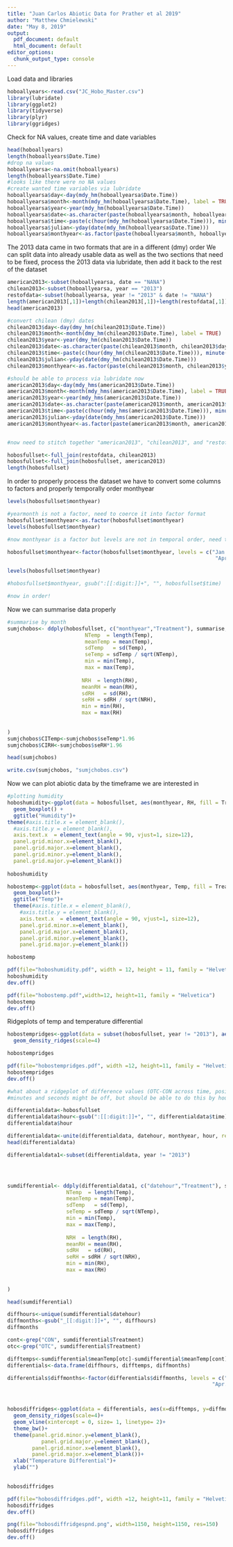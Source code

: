 ```yaml
---
title: "Juan Carlos Abiotic Data for Prather et al 2019"
author: "Matthew Chmielewski"
date: "May 8, 2019"
output:
  pdf_document: default
  html_document: default
editor_options:
  chunk_output_type: console
---
```


Load data and libraries
```r
hoboallyears<-read.csv("JC_Hobo_Master.csv")
library(lubridate)
library(ggplot2)
library(tidyverse)
library(plyr)
library(ggridges)
```

Check for NA values, create time and date variables
```r

head(hoboallyears)
length(hoboallyears$Date.Time)
#drop na values
hoboallyearsa<-na.omit(hoboallyears)
length(hoboallyears$Date.Time)
#looks like there were no NA values
#create wanted time variables via lubridate
hoboallyearsa$day<-day(mdy_hm(hoboallyearsa$Date.Time))
hoboallyearsa$month<-month(mdy_hm(hoboallyearsa$Date.Time), label = TRUE)
hoboallyearsa$year<-year(mdy_hm(hoboallyearsa$Date.Time))
hoboallyearsa$date<-as.character(paste(hoboallyearsa$month, hoboallyearsa$day, sep = ""))
hoboallyearsa$time<-paste(c(hour(mdy_hm(hoboallyearsa$Date.Time))), minute(mdy_hm(hoboallyearsa$Date.Time)), sep=":")
hoboallyearsa$julian<-yday(date(mdy_hm(hoboallyearsa$Date.Time)))
hoboallyearsa$monthyear<-as.factor(paste(hoboallyearsa$month, hoboallyearsa$year, sep = "."))
```

The 2013 data came in two formats that are in a different (dmy) order
We can split data into already usable data as well as the two sections that need to be fixed, process the 2013 data via lubridate, then add it back
to the rest of the dataset
```r
american2013<-subset(hoboallyearsa, date == "NANA")
chilean2013<-subset(hoboallyearsa, year == "2013")
restofdata<-subset(hoboallyearsa, year != "2013" & date != "NANA")
length(american2013[,1])+length(chilean2013[,1])+length(restofdata[,1])
head(american2013)

#convert chilean (dmy) dates
chilean2013$day<-day(dmy_hm(chilean2013$Date.Time))
chilean2013$month<-month(dmy_hm(chilean2013$Date.Time), label = TRUE)
chilean2013$year<-year(dmy_hm(chilean2013$Date.Time))
chilean2013$date<-as.character(paste(chilean2013$month, chilean2013$day, sep = ""))
chilean2013$time<-paste(c(hour(dmy_hm(chilean2013$Date.Time))), minute(dmy_hm(chilean2013$Date.Time)), sep=":")
chilean2013$julian<-yday(date(dmy_hm(chilean2013$Date.Time)))
chilean2013$monthyear<-as.factor(paste(chilean2013$month, chilean2013$year, sep = "."))

#should be able to process via lubridate now
american2013$day<-day(mdy_hms(american2013$Date.Time))
american2013$month<-month(mdy_hms(american2013$Date.Time), label = TRUE)
american2013$year<-year(mdy_hms(american2013$Date.Time))
american2013$date<-as.character(paste(american2013$month, american2013$day, sep = ""))
american2013$time<-paste(c(hour(mdy_hms(american2013$Date.Time))), minute(mdy_hms(american2013$Date.Time)), sep=":")
american2013$julian<-yday(date(mdy_hms(american2013$Date.Time)))
american2013$monthyear<-as.factor(paste(american2013$month, american2013$year, sep = "."))


#now need to stitch together "american2013", "chilean2013", and "restofdata"

hobosfullset<-full_join(restofdata, chilean2013)
hobosfullset<-full_join(hobosfullset, american2013)
length(hobosfullset)
```

In order to properly process the dataset we have to convert some columns to factors and properly temporally order monthyear
```r
levels(hobosfullset$monthyear)

#yearmonth is not a factor, need to coerce it into factor format
hobosfullset$monthyear<-as.factor(hobosfullset$monthyear)
levels(hobosfullset$monthyear)

#now monthyear is a factor but levels are not in temporal order, need to put them in order

hobosfullset$monthyear<-factor(hobosfullset$monthyear, levels = c("Jan.2013", "Feb.2013", "Mar.2013", "Apr.2013", "May.2013", "Jun.2013", "Jul.2013", "Jan.2014", "Feb.2014", "Mar.2014", "Apr.2014", "May.2014", "Feb.2015", "Mar.2015", 
                                                                   "Apr.2015", "May.2015", "Jun.2015", "Jul.2015", "Aug.2015", "Sep.2015", "Oct.2015", "Nov.2015", "Dec.2015", "Jan.2016", "Feb.2016")) 

levels(hobosfullset$monthyear)

#hobosfullset$monthyear, gsub(":[[:digit:]]+", "", hobosfullset$time)

#now in order!
```

Now we can summarise data properly
```r
#summarise by month
sumjchobos<- ddply(hobosfullset, c("monthyear","Treatment"), summarise,
                         NTemp  = length(Temp),
                         meanTemp = mean(Temp),
                         sdTemp   = sd(Temp),
                         seTemp = sdTemp / sqrt(NTemp),
                         min = min(Temp),
                         max = max(Temp),
                        
                        NRH  = length(RH),
                        meanRH = mean(RH),
                        sdRH   = sd(RH),
                        seRH = sdRH / sqrt(NRH),
                        min = min(RH),
                        max = max(RH)
                        
                       
)
sumjchobos$CITemp<-sumjchobos$seTemp*1.96
sumjchobos$CIRH<-sumjchobos$seRH*1.96

head(sumjchobos)

write.csv(sumjchobos, "sumjchobos.csv")
```

Now we can plot abiotic data by the timeframe we are interested in
```r
#plotting humidity
hoboshumidity<-ggplot(data = hobosfullset, aes(monthyear, RH, fill = Treatment))+
  geom_boxplot() + 
  ggtitle("Humidity")+
theme(#axis.title.x = element_blank(),
  #axis.title.y = element_blank(),
  axis.text.x  = element_text(angle = 90, vjust=1, size=12),
  panel.grid.minor.x=element_blank(),
  panel.grid.major.x=element_blank(),
  panel.grid.minor.y=element_blank(),
  panel.grid.major.y=element_blank())
  
hoboshumidity  

hobostemp<-ggplot(data = hobosfullset, aes(monthyear, Temp, fill = Treatment))+
  geom_boxplot()+  
  ggtitle("Temp")+
  theme(#axis.title.x = element_blank(),
    #axis.title.y = element_blank(),
    axis.text.x  = element_text(angle = 90, vjust=1, size=12),
    panel.grid.minor.x=element_blank(),
    panel.grid.major.x=element_blank(),
    panel.grid.minor.y=element_blank(),
    panel.grid.major.y=element_blank())

hobostemp 

pdf(file="hoboshumidity.pdf", width = 12, height = 11, family = "Helvetica")
hoboshumidity
dev.off()

pdf(file="hobostemp.pdf",width=12, height=11, family = "Helvetica")
hobostemp
dev.off()

```

Ridgeplots of temp and temperature differential
```r

hobostempridges<-ggplot(data = subset(hobosfullset, year != "2013"), aes(x=Temp, y=monthyear, fill=Treatment))+
  geom_density_ridges(scale=4)

hobostempridges

pdf(file="hobostempridges.pdf", width =12, height=11, family = "Helvetica")
hobostempridges
dev.off()

#what about a ridgeplot of difference values (OTC-CON across time, positive values indicate heating, negative indicate cooler than control)
#minutes and seconds might be off, but should be able to do this by hour of the day 

differentialdata<-hobosfullset
differentialdata$hour<-gsub(":[[:digit:]]+", "", differentialdata$time)
differentialdata$hour

differentialdata<-unite(differentialdata, datehour, monthyear, hour, remove=FALSE)
head(differentialdata)

differentialdata1<-subset(differentialdata, year != "2013")




sumdifferential<- ddply(differentialdata1, c("datehour","Treatment"), summarise,
                   NTemp  = length(Temp),
                   meanTemp = mean(Temp),
                   sdTemp   = sd(Temp),
                   seTemp = sdTemp / sqrt(NTemp),
                   min = min(Temp),
                   max = max(Temp),
                   
                   NRH  = length(RH),
                   meanRH = mean(RH),
                   sdRH   = sd(RH),
                   seRH = sdRH / sqrt(NRH),
                   min = min(RH),
                   max = max(RH)
                   
                   
)

head(sumdifferential)

diffhours<-unique(sumdifferential$datehour)
diffmonths<-gsub("_[[:digit:]]+", "", diffhours)
diffmonths

cont<-grep("CON", sumdifferential$Treatment)
otc<-grep("OTC", sumdifferential$Treatment)

difftemps<-sumdifferential$meanTemp[otc]-sumdifferential$meanTemp[cont]
differentials<-data.frame(diffhours, difftemps, diffmonths)

differentials$diffmonths<-factor(differentials$diffmonths, levels = c("Jan.2014", "Feb.2014", "Mar.2014", "Apr.2014", "May.2014", "Feb.2015", "Mar.2015", 
                                                                  "Apr.2015", "May.2015", "Jun.2015", "Jul.2015", "Aug.2015", "Sep.2015", "Oct.2015", "Nov.2015", "Dec.2015", "Jan.2016", "Feb.2016")) 



hobosdiffridges<-ggplot(data = differentials, aes(x=difftemps, y=diffmonths))+
  geom_density_ridges(scale=4)+
  geom_vline(xintercept = 0, size= 1, linetype= 2)+
  theme_bw()+
  theme(panel.grid.minor.y=element_blank(),
           panel.grid.major.y=element_blank(),
        panel.grid.minor.x=element_blank(),
        panel.grid.major.x=element_blank())+
  xlab("Temperature Differential")+
  ylab("")
  

hobosdiffridges

pdf(file="hobosdiffridges.pdf", width =12, height=11, family = "Helvetica")
hobosdiffridges
dev.off()

png(file="hobosdiffridgespnd.png", width=1150, height=1150, res=150)
hobosdiffridges
dev.off()
```
